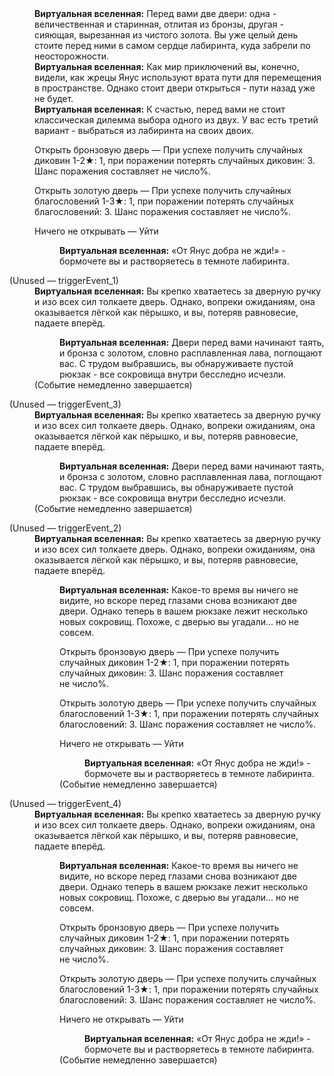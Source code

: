{{Диалог Начало}}
:'''Виртуальная вселенная:''' Перед вами две двери: одна - величественная и старинная, отлитая из бронзы, другая - сияющая, вырезанная из чистого золота. Вы уже целый день стоите перед ними в самом сердце лабиринта, куда забрели по неосторожности.
:'''Виртуальная вселенная:''' Как {{MC|ж=повидавшая|м=повидавший}} мир {{MC|ж=искательница|м=искатель}} приключений вы, конечно, видели, как жрецы Янус используют врата пути для перемещения в пространстве. Однако стоит двери открыться - пути назад уже не будет.
:'''Виртуальная вселенная:''' К счастью, перед вами не стоит классическая дилемма выбора одного из двух. У вас есть третий вариант - выбраться из лабиринта на своих двоих.
:{{Диалог|Звезда}} Открыть бронзовую дверь &mdash; При успехе получить случайных диковин 1-2★: 1, при поражении потерять случайных диковин: 3. Шанс поражения составляет не&nbsp;число%.
:{{Диалог|Звезда}} Открыть золотую дверь &mdash; При успехе получить случайных благословений 1-3★: 1, при поражении потерять случайных благословений: 3. Шанс поражения составляет не&nbsp;число%.
:{{Диалог|Звезда}} Ничего не открывать &mdash; Уйти
::'''Виртуальная вселенная:''' «От Янус добра не жди!» - бормочете вы и растворяетесь в темноте лабиринта.

;(Unused &mdash; triggerEvent_1)
:'''Виртуальная вселенная:''' Вы крепко хватаетесь за дверную ручку и изо всех сил толкаете дверь. Однако, вопреки ожиданиям, она оказывается лёгкой как пёрышко, и вы, потеряв равновесие, падаете вперёд.
::'''Виртуальная вселенная:''' Двери перед вами начинают таять, и бронза с золотом, словно расплавленная лава, поглощают вас. С трудом выбравшись, вы обнаруживаете пустой рюкзак - все сокровища внутри бесследно исчезли.
:;(Событие немедленно завершается)

;(Unused &mdash; triggerEvent_3)
:'''Виртуальная вселенная:''' Вы крепко хватаетесь за дверную ручку и изо всех сил толкаете дверь. Однако, вопреки ожиданиям, она оказывается лёгкой как пёрышко, и вы, потеряв равновесие, падаете вперёд.
::'''Виртуальная вселенная:''' Двери перед вами начинают таять, и бронза с золотом, словно расплавленная лава, поглощают вас. С трудом выбравшись, вы обнаруживаете пустой рюкзак - все сокровища внутри бесследно исчезли.
:;(Событие немедленно завершается)

;(Unused &mdash; triggerEvent_2)
:'''Виртуальная вселенная:''' Вы крепко хватаетесь за дверную ручку и изо всех сил толкаете дверь. Однако, вопреки ожиданиям, она оказывается лёгкой как пёрышко, и вы, потеряв равновесие, падаете вперёд.
::'''Виртуальная вселенная:''' Какое-то время вы ничего не видите, но вскоре перед глазами снова возникают две двери. Однако теперь в вашем рюкзаке лежит несколько новых сокровищ. Похоже, с дверью вы угадали... но не совсем.
::{{Диалог|Звезда}} Открыть бронзовую дверь &mdash; При успехе получить случайных диковин 1-2★: 1, при поражении потерять случайных диковин: 3. Шанс поражения составляет не&nbsp;число%.
::{{Диалог|Звезда}} Открыть золотую дверь &mdash; При успехе получить случайных благословений 1-3★: 1, при поражении потерять случайных благословений: 3. Шанс поражения составляет не&nbsp;число%.
::{{Диалог|Звезда}} Ничего не открывать &mdash; Уйти
:::'''Виртуальная вселенная:''' «От Янус добра не жди!» - бормочете вы и растворяетесь в темноте лабиринта.
::;(Событие немедленно завершается)

;(Unused &mdash; triggerEvent_4)
:'''Виртуальная вселенная:''' Вы крепко хватаетесь за дверную ручку и изо всех сил толкаете дверь. Однако, вопреки ожиданиям, она оказывается лёгкой как пёрышко, и вы, потеряв равновесие, падаете вперёд.
::'''Виртуальная вселенная:''' Какое-то время вы ничего не видите, но вскоре перед глазами снова возникают две двери. Однако теперь в вашем рюкзаке лежит несколько новых сокровищ. Похоже, с дверью вы угадали... но не совсем.
::{{Диалог|Звезда}} Открыть бронзовую дверь &mdash; При успехе получить случайных диковин 1-2★: 1, при поражении потерять случайных диковин: 3. Шанс поражения составляет не&nbsp;число%.
::{{Диалог|Звезда}} Открыть золотую дверь &mdash; При успехе получить случайных благословений 1-3★: 1, при поражении потерять случайных благословений: 3. Шанс поражения составляет не&nbsp;число%.
::{{Диалог|Звезда}} Ничего не открывать &mdash; Уйти
:::'''Виртуальная вселенная:''' «От Янус добра не жди!» - бормочете вы и растворяетесь в темноте лабиринта.
::;(Событие немедленно завершается)
{{Диалог Конец}}